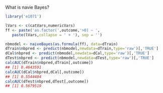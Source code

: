 What is navie Bayes? 

```r
library('e1071')

lVars <- c(catVars,numericVars)
ff <- paste('as.factor(',outcome,'>0) ~ ',
   paste(lVars,collapse = ' + '), sep = '')

nbmodel <- naiveBayes(as.formula(ff), data=dTrain)
dTrain$nbpred <- predict(nbmodel,newdata=dTrain,type='raw')[,'TRUE']
dCal$nbpred <- predict(nbmodel,newdata=dCal,type='raw')[,'TRUE']
dTest$nbpred <- predict(nbmodel,newdata=dTest,type='raw')[,'TRUE']
calcAUC(dTrain$nbpred,dTrain[,outcome])
## [1] 0.4643591
calcAUC(dCal$nbpred,dCal[,outcome])
## [1] 0.5544484
calcAUC(dTest$nbpred,dTest[,outcome])
## [1] 0.5679519
```

